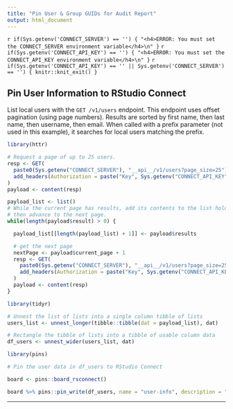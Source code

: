 ```yaml
---
title: "Pin User & Group GUIDs for Audit Report"
output: html_document
---
```


`r if(Sys.getenv('CONNECT_SERVER') == '') { "<h4>ERROR: You must set the CONNECT_SERVER environment variable</h4>\n" }`
`r if(Sys.getenv('CONNECT_API_KEY') == '') { "<h4>ERROR: You must set the CONNECT_API_KEY environment variable</h4>\n" }`
`r if(Sys.getenv('CONNECT_API_KEY') == '' || Sys.getenv('CONNECT_SERVER') == '') { knitr::knit_exit() }`

## Pin User Information to RStudio Connect

List local users with the `GET /v1/users` endpoint. This endpoint uses offset pagination (using page numbers). Results are sorted by first name, then last name, then username, then email. When called with a prefix parameter (not used in this example), it searches for local users matching the prefix.

```r
library(httr)

# Request a page of up to 25 users.
resp <- GET(
  paste0(Sys.getenv("CONNECT_SERVER"), "__api__/v1/users?page_size=25"),
  add_headers(Authorization = paste("Key", Sys.getenv("CONNECT_API_KEY")))
)
payload <- content(resp)

payload_list <- list()
# While the current page has results, add its contents to the list holder
# then advance to the next page.
while(length(payload$result) > 0) {

  payload_list[[length(payload_list) + 1]] <- payload$results

  # get the next page
  nextPage <- payload$current_page + 1
  resp <- GET(
    paste0(Sys.getenv("CONNECT_SERVER"), "__api__/v1/users?page_size=25&page_number=", nextPage),
    add_headers(Authorization = paste("Key", Sys.getenv("CONNECT_API_KEY")))
  )
  payload <- content(resp)
}
```


```r
library(tidyr)

# Unnest the list of lists into a single column tibble of lists
users_list <- unnest_longer(tibble::tibble(dat = payload_list), dat) 

# Rectangle the tibble of lists into a tibble of usable column data
df_users <- unnest_wider(users_list, dat)
```


```r
library(pins)

# Pin the user data in df_users to RStudio Connect

board <- pins::board_rsconnect()

board %>% pins::pin_write(df_users, name = "user-info", description = "Results pulled from the /v1/users API")
```

---

<!-- ## Pin Groups Information to RStudio Connect  -->

<!-- List local groups with the `GET /v1/groups` endpoint. This endpoint uses offset pagination (using page numbers). -->

<!-- **Note: This endpoint is available only when groups are enabled in RStudio Connect and it will return an error otherwise.** -->

<!-- ```{r} -->
<!-- library(httr) -->

<!-- # Request a page of up to 25 groups. -->
<!-- resp <- GET( -->
<!--   paste0(Sys.getenv("CONNECT_SERVER"), "__api__/v1/groups?page_size=25"), -->
<!--   add_headers(Authorization = paste("Key", Sys.getenv("CONNECT_API_KEY"))) -->
<!-- ) -->
<!-- payload <- content(resp) -->

<!-- payload_list <- list() -->
<!-- # While the current page has results, add its contents to the list holder -->
<!-- # then advance to the next page. -->
<!-- while(length(payload$result) > 0) { -->

<!--   payload_list[[length(payload_list) + 1]] <- payload$results -->

<!--   # get the next page -->
<!--   nextPage <- payload$current_page + 1 -->
<!--   resp <- GET( -->
<!--     paste0(Sys.getenv("CONNECT_SERVER"), "__api__/v1/groups?page_size=25&page_number=", nextPage), -->
<!--     add_headers(Authorization = paste("Key", Sys.getenv("CONNECT_API_KEY"))) -->
<!--   ) -->
<!--   payload <- content(resp) -->
<!-- } -->
<!-- ``` -->


<!-- ```{r} -->
<!-- library(tidyr) -->

<!-- # Unnest the list of lists into a single column tibble of lists -->
<!-- groups_list <- unnest_longer(tibble::tibble(dat = payload_list), dat)  -->

<!-- # Rectangle the tibble of lists into a tibble of usable column data -->
<!-- df_groups <- unnest_wider(groups_list, dat) -->
<!-- ``` -->


<!-- ```{r} -->

<!-- # Pin the user data in df_groups to RStudio Connect -->

<!-- board %>% pins::pin_write(df_groups, name = "group-info", description = "Results pulled from the /v1/groups API") -->
<!-- ``` -->
